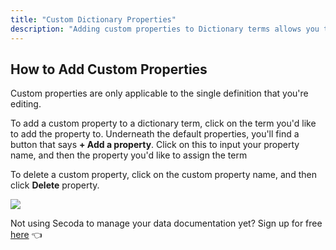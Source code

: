 ```yaml
---
title: "Custom Dictionary Properties"
description: "Adding custom properties to Dictionary terms allows you to describe the term outside of the definition itself."
---
```


## How to Add Custom Properties

Custom properties are only applicable to the single definition that you're editing. 

To add a custom property to a dictionary term, click on the term you'd like to add the property to. Underneath the default properties, you'll find a button that says **\+ Add a property**. Click on this to input your property name, and then the property you'd like to assign the term

To delete a custom property, click on the custom property name, and then click **Delete** property.

![](https://3544070331-files.gitbook.io/~/files/v0/b/gitbook-x-prod.appspot.com/o/spaces%2FqxbfBjqa19PllrcxgKxO%2Fuploads%2FPpvQq0vOvlL6znA07wiN%2Fezgif.com-gif-maker%20(4).gif?alt=media&token=1f16163c-462f-4def-9949-2072b14a7cf8)

Not using Secoda to manage your data documentation yet? Sign up for free [here](http://app.secoda.co/) 👈